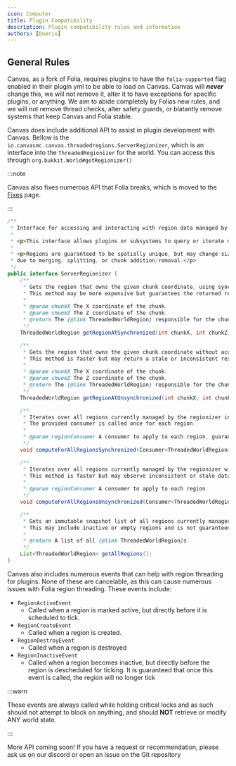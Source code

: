 ```yaml
---
icon: Computer
title: Plugin Compatibility
description: Plugin compatibility rules and information
authors: [Dueris]
---
```



## General Rules
Canvas, as a fork of Folia, requires plugins to have the `folia-supported` flag enabled in their plugin yml to be able to load on Canvas.
Canvas will ***never*** change this, we will not remove it, alter it to have exceptions for specific plugins, or anything. We aim to abide
completely by Folias new rules, and we will not remove thread checks, alter safety guards, or blatantly remove systems that keep Canvas
and Folia stable.

Canvas does include additional API to assist in plugin development with Canvas. Bellow is the `io.canvasmc.canvas.threadedregions.ServerRegionizer`, which
is an interface into the `ThreadedRegionizer` for the world. You can access this through `org.bukkit.World#getRegionizer()`

:::note

Canvas also fixes numerous API that Folia breaks, which is moved to the [Fixes](/threadedregions/fixes) page.

:::


```java
/**
 * Interface for accessing and interacting with region data managed by the ThreadedRegionizer.
 *
 * <p>This interface allows plugins or subsystems to query or iterate over {@link ThreadedWorldRegion}s</p>
 *
 * <p>Regions are guaranteed to be spatially unique, but may change size or contents over time
 * due to merging, splitting, or chunk addition/removal.</p>
 */
public interface ServerRegionizer {
    /**
     * Gets the region that owns the given chunk coordinate, using synchronized locking to ensure thread safety.
     * This method may be more expensive but guarantees the returned region is current and consistent.
     *
     * @param chunkX The X coordinate of the chunk.
     * @param chunkZ The Z coordinate of the chunk.
     * @return The {@link ThreadedWorldRegion} responsible for the chunk, or {@code null} if none exists.
     */
    ThreadedWorldRegion getRegionAtSynchronized(int chunkX, int chunkZ);

    /**
     * Gets the region that owns the given chunk coordinate without acquiring any locks.
     * This method is faster but may return a stale or inconsistent result if regions are actively mutating.
     *
     * @param chunkX The X coordinate of the chunk.
     * @param chunkZ The Z coordinate of the chunk.
     * @return The {@link ThreadedWorldRegion} responsible for the chunk, or {@code null} if none exists.
     */
    ThreadedWorldRegion getRegionAtUnsynchronized(int chunkX, int chunkZ);

    /**
     * Iterates over all regions currently managed by the regionizer in a thread-safe manner.
     * The provided consumer is called once for each region.
     *
     * @param regionConsumer A consumer to apply to each region, guaranteed to run with internal locking held.
     */
    void computeForAllRegionsSynchronized(Consumer<ThreadedWorldRegion> regionConsumer);

    /**
     * Iterates over all regions currently managed by the regionizer without acquiring any locks.
     * This method is faster but may observe inconsistent or stale data if regions are mutating concurrently.
     *
     * @param regionConsumer A consumer to apply to each region.
     */
    void computeForAllRegionsUnsynchronized(Consumer<ThreadedWorldRegion> regionConsumer);

    /**
     * Gets an immutable snapshot list of all regions currently managed by the regionizer.
     * This may include inactive or empty regions and is not guaranteed to be updated in real-time.
     *
     * @return A list of all {@link ThreadedWorldRegion}s.
     */
    List<ThreadedWorldRegion> getAllRegions();
}
```

Canvas also includes numerous events that can help with region threading for plugins. None of these are cancelable, as this can cause
numerous issues with Folia region threading. These events include:
- `RegionActiveEvent`
  - Called when a region is marked active, but directly before it is scheduled to tick.
- `RegionCreateEvent`
  - Called when a region is created.
- `RegionDestroyEvent`
  - Called when a region is destroyed
- `RegionInactiveEvent`
  - Called when a region becomes inactive, but directly before the region is descheduled for ticking. It is guaranteed that once this event is called, the region will no longer tick

:::warn

These events are always called while holding critical locks and as such should not attempt to block on anything, and should **NOT** retrieve or modify ANY world state.

:::

More API coming soon! If you have a request or recommendation, please ask us on our discord or open an issue on the Git repository